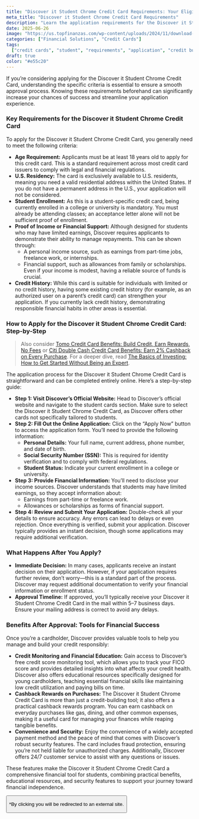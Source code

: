```yaml
---
title: "Discover it Student Chrome Credit Card Requirements: Your Eligibility Guide"
meta_title: "Discover it Student Chrome Credit Card Requirements"
description: "Learn the application requirements for the Discover it Student Chrome Credit Card. Designed for students, this card offers cashback rewards, no annual fee, and essential credit-building tools."
date: 2025-06-26
image: "https://us.topfinanzas.com/wp-content/uploads/2024/11/download-6.webp"
categories: ["Financial Solutions", "Credit Cards"]
tags:
  ["credit cards", "student", "requirements", "application", "credit building"]
draft: true
color: "#e55c20"
---
```


If you’re considering applying for the Discover it Student Chrome Credit Card, understanding the specific criteria is essential to ensure a smooth approval process. Knowing these requirements beforehand can significantly increase your chances of success and streamline your application experience.

### Key Requirements for the Discover it Student Chrome Credit Card

To apply for the Discover it Student Chrome Credit Card, you generally need to meet the following criteria:

- **Age Requirement:** Applicants must be at least 18 years old to apply for this credit card. This is a standard requirement across most credit card issuers to comply with legal and financial regulations.
- **U.S. Residency:** The card is exclusively available to U.S. residents, meaning you need a valid residential address within the United States. If you do not have a permanent address in the U.S., your application will not be considered.
- **Student Enrollment:** As this is a student-specific credit card, being currently enrolled in a college or university is mandatory. You must already be attending classes; an acceptance letter alone will not be sufficient proof of enrollment.
- **Proof of Income or Financial Support:** Although designed for students who may have limited earnings, Discover requires applicants to demonstrate their ability to manage repayments. This can be shown through:
  - A personal income source, such as earnings from part-time jobs, freelance work, or internships.
  - Financial support, such as allowances from family or scholarships. Even if your income is modest, having a reliable source of funds is crucial.
- **Credit History:** While this card is suitable for individuals with limited or no credit history, having some existing credit history (for example, as an authorized user on a parent’s credit card) can strengthen your application. If you currently lack credit history, demonstrating responsible financial habits in other areas is essential.

### How to Apply for the Discover it Student Chrome Credit Card: Step-by-Step

> Also consider [Tomo Credit Card Benefits: Build Credit, Earn Rewards, No Fees](/financial-solutions/tomo-credit-card-benefits) or [Citi Double Cash Credit Card Benefits: Earn 2% Cashback on Every Purchase](/financial-solutions/citi-double-cash-credit-card-benefits). For a deeper dive, read [The Basics of Investing: How to Get Started Without Being an Expert](/personal-finance/the-basics-of-investing-how-to-get-started-without-being-an-expert).

The application process for the Discover it Student Chrome Credit Card is straightforward and can be completed entirely online. Here’s a step-by-step guide:

- **Step 1: Visit Discover’s Official Website:** Head to Discover’s official website and navigate to the student cards section. Make sure to select the Discover it Student Chrome Credit Card, as Discover offers other cards not specifically tailored to students.
- **Step 2: Fill Out the Online Application:** Click on the “Apply Now” button to access the application form. You’ll need to provide the following information:
  - **Personal Details:** Your full name, current address, phone number, and date of birth.
  - **Social Security Number (SSN):** This is required for identity verification and to comply with federal regulations.
  - **Student Status:** Indicate your current enrollment in a college or university.
- **Step 3: Provide Financial Information:** You’ll need to disclose your income sources. Discover understands that students may have limited earnings, so they accept information about:
  - Earnings from part-time or freelance work.
  - Allowances or scholarships as forms of financial support.
- **Step 4: Review and Submit Your Application:** Double-check all your details to ensure accuracy. Any errors can lead to delays or even rejection. Once everything is verified, submit your application. Discover typically provides an instant decision, though some applications may require additional verification.

### What Happens After You Apply?

- **Immediate Decision:** In many cases, applicants receive an instant decision on their application. However, if your application requires further review, don’t worry—this is a standard part of the process. Discover may request additional documentation to verify your financial information or enrollment status.
- **Approval Timeline:** If approved, you’ll typically receive your Discover it Student Chrome Credit Card in the mail within 5–7 business days. Ensure your mailing address is correct to avoid any delays.

<AdZone id="us_site_4" />

### Benefits After Approval: Tools for Financial Success

Once you’re a cardholder, Discover provides valuable tools to help you manage and build your credit responsibly:

- **Credit Monitoring and Financial Education:** Gain access to Discover’s free credit score monitoring tool, which allows you to track your FICO score and provides detailed insights into what affects your credit health. Discover also offers educational resources specifically designed for young cardholders, teaching essential financial skills like maintaining low credit utilization and paying bills on time.
- **Cashback Rewards on Purchases:** The Discover it Student Chrome Credit Card is more than just a credit-building tool; it also offers a practical cashback rewards program. You can earn cashback on everyday purchases like gas, dining, and other common expenses, making it a useful card for managing your finances while reaping tangible benefits.
- **Convenience and Security:** Enjoy the convenience of a widely accepted payment method and the peace of mind that comes with Discover’s robust security features. The card includes fraud protection, ensuring you’re not held liable for unauthorized charges. Additionally, Discover offers 24/7 customer service to assist with any questions or issues.

These features make the Discover it Student Chrome Credit Card a comprehensive financial tool for students, combining practical benefits, educational resources, and security features to support your journey toward financial independence.

<Button
  label="Apply on Official Site"
  link="https://www.discover.com/credit-cards/student-credit-card/chrome-card.html"
/>

<p class="text-sm mt-2">
  *By clicking you will be redirected to an external site.
</p>
